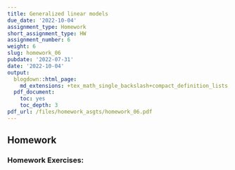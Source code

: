 ```yaml
---
title: Generalized linear models
due_date: '2022-10-04'
assignment_type: Homework
short_assignment_type: HW
assignment_number: 6
weight: 6
slug: homework_06
pubdate: '2022-07-31'
date: '2022-10-04'
output:
  blogdown::html_page:
    md_extensions: +tex_math_single_backslash+compact_definition_lists
  pdf_document:
    toc: yes
    toc_depth: 3
pdf_url: /files/homework_asgts/homework_06.pdf
---
```

## Homework

### Homework Exercises:

